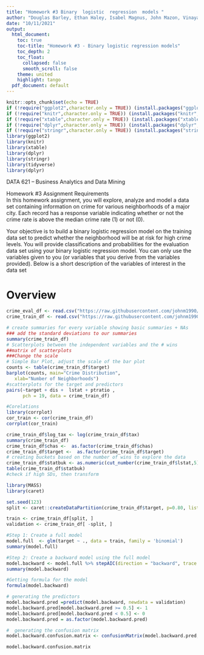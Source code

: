 ```yaml
---
title: "Homework #3 Binary  logistic  regression  models "
author: "Douglas Barley, Ethan Haley, Isabel Magnus, John Mazon, Vinayak Kamath"
date: "10/11/2021"
output:
  html_document: 
    toc: true
    toc-title: "Homework #3 - Binary logistic regression models"
    toc_depth: 2
    toc_float:
      collapsed: false
      smooth_scroll: false
    theme: united
    highlight: tango
  pdf_document: default
---
```


```r
knitr::opts_chunk$set(echo = TRUE)
if (!require("ggplot2",character.only = TRUE)) (install.packages("ggplot2",dep=TRUE))
if (!require("knitr",character.only = TRUE)) (install.packages("knitr",dep=TRUE))
if (!require("xtable",character.only = TRUE)) (install.packages("xtable",dep=TRUE))
if (!require("dplyr",character.only = TRUE)) (install.packages("dplyr",dep=TRUE))
if (!require("stringr",character.only = TRUE)) (install.packages("stringr",dep=TRUE))
library(ggplot2)
library(knitr)
library(xtable)
library(dplyr)
library(stringr)
library(tidyverse)
library(dplyr)
```

 DATA 621 – Business Analytics and Data Mining
 
Homework #3 Assignment Requirements  
In this homework assignment, you will explore, analyze and model a data set containing information on crime 
for various neighborhoods of a major city. Each record has a response variable indicating whether or not the crime 
rate is above the median crime rate (1) or not (0). 
 
Your  objective  is  to  build  a  binary  logistic  regression  model  on  the  training  data  set  to  predict  whether  the 
neighborhood  will  be  at  risk  for  high  crime  levels.  You  will  provide  classifications  and  probabilities  for  the 
evaluation data  set using  your  binary  logistic  regression  model. You  can only  use  the  variables  given  to  you (or 
variables that you derive from the variables provided). Below is a short description of the variables of interest in 
the data set

# Overview  
 
```r
crime_eval_df <- read.csv("https://raw.githubusercontent.com/johnm1990/DATA621/main/hw3/crime-evaluation-data_modified.csv")
crime_train_df <- read.csv("https://raw.githubusercontent.com/johnm1990/DATA621/main/hw3/crime-training-data_modified.csv")
```

```r
# create summaries for every variable showing basic summaries + NAs
### add the standard deviations to our summaries
summary(crime_train_df)
# Scatterplots between the independent variables and the # wins
##matrix of scatterplots
###Change the scale
# Simple Bar Plot, adjust the scale of the bar plot
counts <- table(crime_train_df$target)
barplot(counts, main="Crime Distribution", 
   xlab="Number of Neighborhoods")
#scatterplots for the target and predictors
pairs(~target + dis +  lstat + ptratio ,
      pch = 19, data = crime_train_df)
```


```r
#Corelations
library(corrplot)
cor_train <- cor(crime_train_df)
corrplot(cor_train)
```




```r
crime_train_df$log_tax <- log(crime_train_df$tax)
summary(crime_train_df)
crime_train_df$chas <-  as.factor(crime_train_df$chas)
crime_train_df$target <-  as.factor(crime_train_df$target)
# creating buckets based on the number of wins to explore the data
crime_train_df$statbuk <- as.numeric(cut_number(crime_train_df$lstat,5))
table(crime_train_df$statbuk)
#check if high SDs, then transform
```

```r
library(MASS)
library(caret)

set.seed(123)
split <- caret::createDataPartition(crime_train_df$target, p=0.80, list=FALSE)

train <- crime_train_df[split, ]
validation <- crime_train_df[ -split, ]

#Step 1: Create a full model
model.full  <- glm(target ~ ., data = train, family = 'binomial')
summary(model.full)
```

```r
#Step 2: Create a backward model using the full model 
model.backward <- model.full %>% stepAIC(direction = "backward", trace = FALSE)
summary(model.backward)
```

```r
#Getting formula for the model 
formula(model.backward)
```

```r
# generating the predictors
model.backward.pred =predict(model.backward, newdata = validation)
model.backward.pred[model.backward.pred >= 0.5] <- 1
model.backward.pred[model.backward.pred < 0.5] <- 0
model.backward.pred = as.factor(model.backward.pred)

#  generating the confusion matrix
model.backward.confusion.matrix <- confusionMatrix(model.backward.pred, validation$target, mode = "everything")

model.backward.confusion.matrix

```

